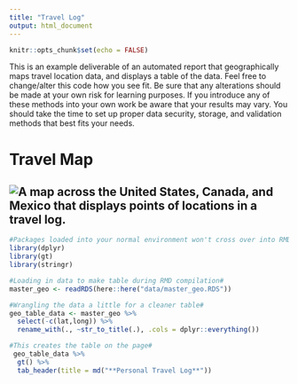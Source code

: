 ```yaml
---
title: "Travel Log"
output: html_document
---
```


```r
knitr::opts_chunk$set(echo = FALSE)
```

This is an example deliverable of an automated report that geographically maps travel location data, and displays a table of the data. Feel free to change/alter this code how you see fit. Be sure that any alterations should be made at your own risk for learning purposes. If you introduce any of these methods into your own work be aware that your results may vary. You should take the time to set up proper data security, storage, and validation methods that best fits your needs.

# Travel Map

## ![A map across the United States, Canada, and Mexico that displays points of locations in a travel log.](images/rmd_map.png)

```r
#Packages loaded into your normal environment won't cross over into RMD, must call these in if compiling on demand#
library(dplyr)
library(gt)
library(stringr)

#Loading in data to make table during RMD compilation#
master_geo <- readRDS(here::here("data/master_geo.RDS"))

#Wrangling the data a little for a cleaner table#
geo_table_data <- master_geo %>%
  select(-c(lat,long)) %>%
  rename_with(., ~str_to_title(.), .cols = dplyr::everything())

#This creates the table on the page#
 geo_table_data %>%
  gt() %>%
  tab_header(title = md("**Personal Travel Log**"))
```
